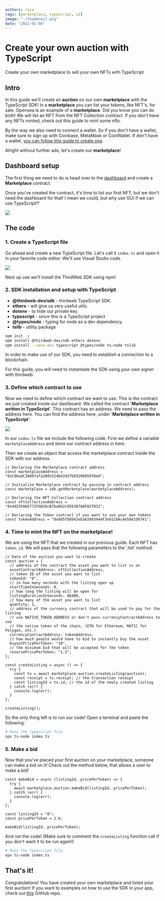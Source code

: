 ```yaml
---
authors: raza
tags: [marketplace, typescript, v2]
image: "./thumbnail.png"
date: "2022-01-06"
---
```


# Create your own auction with TypeScript

Create your own marketplace to sell your own NFTs with TypeScript

<!-- truncate -->

## Intro

In this guide we'll create an **auction** on our own **marketplace** with the TypeScript SDK! In a **marketplace** you can list your tokens, like NFT's, for sale. Opensea is an example of a **marketplace**.
Did you know you can do both! We will list an NFT from the NFT Collection contract. If you don't have any NFTs minted, check out this guide to mint some nfts.

By the way we also need to connect a wallet. So if you don't have a wallet, make sure to sign up with Coinbase, MetaMask or CoinWallet.
If don't have a wallet, [you can follow this guide to create one](/guides/create-a-metamask-wallet).

Alright without further ado, let's create our **marketplace**!

## Dashboard setup

The first thing we need to do is head over to the [dashboard](https://thirdweb.com/dashboard) and create a **Marketplace** contract.

Once you've created the contract, it's time to list our first NFT, but we don't need the dashboard for that! I mean we could, but why use GUI if we can use TypeScript!?

![](./17-marketplace.png)

## The code

### 1. Create a TypeScript file

Go ahead and create a new TypeScript file. Let's call it `index.ts` and open it in your favorite code editor. We'll use Visual Studio code.

![](./19-jsfile.png)

Next up use we'll install the ThirdWeb SDK using npm!

### 2. SDK installation and setup with TypeScript

- **@thirdweb-dev/sdk** - thirdweb TypeScript SDK.
- **ethers** - will give us very useful utils.
- **dotenv** - to hide our private key.
- **typescript** - since this is a TypeScript project
- **@types/node** - typing for node as a dev dependency.
- **tslib** - utility package

```bash
npm init -y
npm install @thirdweb-dev/sdk ethers dotenv
npm install --save-dev typescript @types/node ts-node tslib
```

In order to make use of our SDK, you need to establish a connection to a blockchain.

For this guide, you will need to instantiate the SDK using your own signer with thirdweb.

### 3. Define which contract to use

Now we need to define which contract we want to use. This is the contract we just created inside our dashboard.
We called the contract '**Marketplace written in TypeScript**'.
This contract has an address. We need to pass the address here. You can find the address here, under '**Marketplace written in TypeScript**':

![](./20-contract.png)

In our `index.ts` file we include the following code. First we define a variable `marketplaceAddress` and store our contract address in here.

Then we create an object that access the marketplace contract inside the SDK with our address.

```tsx title="index.ts"
// Declaring the Marketplace contract address
const marketplaceAddress = "0xC06adC34097afa2085324D4192fbE9206059f8e0";

// Initialize Marketplace contract by passing in contract address
const marketplace = sdk.getMarketplace(marketplaceAddress);

// Declaring the NFT Collection contract address
const nftCollectionAddress = "0xdd25FAEE772FbB1bcB7ba0b2cEE6387A8F82f032";

// Declaring the Token contract if you want to use your own tokens
const tokenAddress = "0x0d5fb8942eEa62093944F3e91C6Ac4e584336741";
```

### 4. Time to mint the NFT on the marketplace!

We are using the NFT that we created in our previous guide. Each NFT has `token_id`. We will pass that the following parameters to the '.list' method:

```tsx title="index.ts"
// Data of the auction you want to create
const auction = {
  // address of the contract the asset you want to list is on
  assetContractAddress: nftCollectionAddress,
  // token ID of the asset you want to list
  tokenId: "0",
  // in how many seconds with the listing open up
  startTimeInSeconds: 0,
  // how long the listing will be open for
  listingDurationInSeconds: 86400,
  // how many of the asset you want to list
  quantity: 1,
  // address of the currency contract that will be used to pay for the listing
  // use NATIVE_TOKEN_ADDRESS or don't pass currencyContractAddress to use
  // the native token of the chain, (ETH for Ethereum, MATIC for Polygon, etc.)
  currencyContractAddress: tokenAddress,
  // how much people would have to bid to instantly buy the asset
  buyoutPricePerToken: "10",
  // the minimum bid that will be accepted for the token
  reservePricePerToken: "1.5",
};

const createListing = async () => {
  try {
    const tx = await marketplace.auction.createListing(auction);
    const receipt = tx.receipt; // the transaction receipt
    const listingId = tx.id; // the id of the newly created listing
  } catch (err) {
    console.log(err);
  }
};

createListing();
```

So the only thing left is to run our code! Open a terminal and paste the following:

```bash
# Runs the typescript file
npx ts-node index.ts
```

### 5. Make a bid

Now that you've placed your first auction on your marketplace, someone can make a bid on it!
Check out the method below, that allows a user to make a bid!

```tsx title="index.ts"
const makeBid = async (listingId, pricePerToken) => {
  try {
    await marketplace.auction.makeBid(listingId, pricePerToken);
  } catch (err) {
    console.log(err);
  }
};

const listingId = "0";
const pricePerToken = 2.6;

makeBid(listingId, pricePerToken);
```

And run the code! (Make sure to comment the `createListing` function call if you don't want it to be run again!)

```bash
# Runs the typescript file
npx ts-node index.ts
```

## That's it!

Congratulations! You have created your own marketplace and listed your first auction!
If you want to examples on how to use the SDK in your app, check out [this](https://github.com/thirdweb-dev/examples/tree/main/typescript) GitHub repo.
